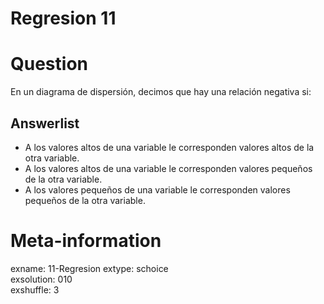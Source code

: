 # Regresion 11

Question
========

En un diagrama de dispersión, decimos que hay una relación negativa si:

Answerlist
----------
* A los valores altos de una variable le corresponden valores altos de la otra variable.
* A los valores altos de una variable le corresponden valores pequeños de la otra variable.
* A los valores pequeños de una variable le corresponden valores pequeños de la otra variable.


Meta-information
================
exname: 11-Regresion
extype: schoice  
exsolution: 010  
exshuffle: 3  


